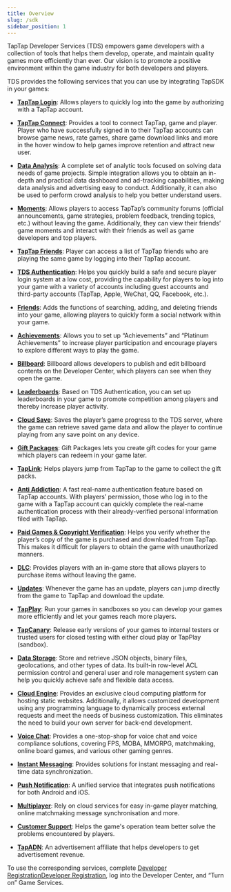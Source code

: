 ---
title: Overview
slug: /sdk
sidebar_position: 1
---


TapTap Developer Services (TDS) empowers game developers with a collection of tools that helps them develop, operate, and maintain quality games more efficiently than ever. Our vision is to promote a positive environment within the game industry for both developers and players.

TDS provides the following services that you can use by integrating TapSDK in your games:

- **[TapTap Login](/sdk/taptap-login/features/)**: Allows players to quickly log into the game by authorizing with a TapTap account.

- **[TapTap Connect](/sdk/taptap-connect/features/)**: Provides a tool to connect TapTap, game and player. Player who have successfully signed in to their TapTap accounts can browse game news, rate games, share game download links and more in the hover window to help games improve retention and attract new user.

- **[Data Analysis](/sdk/tapdb/features/)**: A complete set of analytic tools focused on solving data needs of game projects. Simple integration allows you to obtain an in-depth and practical data dashboard and ad-tracking capabilities, making data analysis and advertising easy to conduct. Additionally, it can also be used to perform crowd analysis to help you better understand users.

- **[Moments](/sdk/embedded-moments/features/)**: Allows players to access TapTap’s community forums (official announcements, game strategies, problem feedback, trending topics, etc.) without leaving the game. Additionally, they can view their friends’ game moments and interact with their friends as well as game developers and top players.

<Conditional region="cn">

- **[TapTap Friends](/sdk/tap-friend/features/)**: Player can access a list of TapTap friends who are playing the same game by logging into their TapTap account.

</Conditional>

- **[TDS Authentication](/sdk/authentication/features/)**: Helps you quickly build a safe and secure player login system at a low cost, providing the capability for players to log into your game with a variety of accounts including guest accounts and third-party accounts (TapTap, Apple, <Conditional region="cn">WeChat, QQ, </Conditional><Conditional region="global">Facebook, </Conditional>etc.).

- **[Friends](/sdk/friends/features/)**: Adds the functions of searching, adding, and deleting friends into your game, allowing players to quickly form a social network within your game.

<Conditional region="cn">

- **[Achievements](/sdk/achievement/features/)**: Allows you to set up “Achievements” and “Platinum Achievements” to increase player participation and encourage players to explore different ways to play the game.

- **[Billboard](/sdk/billboard/features/)**: Billboard allows developers to publish and edit billboard contents on the Developer Center, which players can see when they open the game.

</Conditional>

- **[Leaderboards](/sdk/leaderboard/features/)**: Based on TDS Authentication, you can set up leaderboards in your game to promote competition among players and thereby increase player activity.

- **[Cloud Save](/sdk/gamesaves/features/)**: Saves the player’s game progress to the TDS server, where the game can retrieve saved game data and allow the player to continue playing from any save point on any device.

- **[Gift Packages](/sdk/tds-gift/features/)**: Gift Packages lets you create gift codes for your game which players can redeem in your game later.

- **[TapLink](/sdk/taplink/features/)**: Helps players jump from TapTap to the game to collect the gift packs.


<Conditional region="cn">

- **[Anti Addiction](/sdk/anti-addiction/features/)**: A fast real-name authentication feature based on TapTap accounts. With players’ permission, those who log in to the game with a TapTap account can quickly complete the real-name authentication process with their already-verified personal information filed with TapTap.

</Conditional>

- **[Paid Games & Copyright Verification](/sdk/copyright-verification/features/)**: Helps you verify whether the player’s copy of the game is purchased and downloaded from TapTap. This makes it difficult for players to obtain the game with unauthorized manners.

- **[DLC](/sdk/dlc/features/)**: Provides players with an in-game store that allows players to purchase items without leaving the game.

- **[Updates](/sdk/update/guide/)**: Whenever the game has an update, players can jump directly from the game to TapTap and download the update.

<Conditional region="cn">

- **[TapPlay](/sdk/tap-play/features/)**: Run your games in sandboxes so you can develop your games more efficiently and let your games reach more players.

- **[TapCanary](/sdk/tap-canary/features/)**: Release early versions of your games to internal testers or trusted users for closed testing with either cloud play or TapPlay (sandbox).

</Conditional>

- **[Data Storage](/sdk/storage/features/)**: Store and retrieve JSON objects, binary files, geolocations, and other types of data. Its built-in row-level ACL permission control and general user and role management system can help you quickly achieve safe and flexible data access.

- **[Cloud Engine](/sdk/engine/overview/)**: Provides an exclusive cloud computing platform for hosting static websites. Additionally, it allows customized development using any programming language to dynamically process external requests and meet the needs of business customization. This eliminates the need to build your own server for back-end development.

- **[Voice Chat](/sdk/rtc/features/)**: Provides a one-stop-shop for voice chat and voice compliance solutions, covering FPS, MOBA, MMORPG, matchmaking, online board games, and various other gaming genres.

- **[Instant Messaging](/sdk/im/features/)**: Provides solutions for instant messaging and real-time data synchronization.

- **[Push Notification](/sdk/push/features/)**: A unified service that integrates push notifications for both Android and iOS.

- **[Multiplayer](/sdk/multiplayer/features/)**: Rely on cloud services for easy in-game player matching, online matchmaking message synchronisation and more.

- **[Customer Support](/sdk/tap-support/features/)**: Helps the game's operation team better solve the problems encountered by players.


- **[TapADN](/sdk/tap-adn/scheme/)**: An advertisement affiliate that helps developers to get advertisement revenue.



To use the corresponding services, complete <Conditional region="cn">[Developer Registration](https://developer.taptap.cn/)</Conditional><Conditional region="global">[Developer Registration](https://developer.taptap.io/)</Conditional>, log into the Developer Center, and “Turn on” Game Services.
